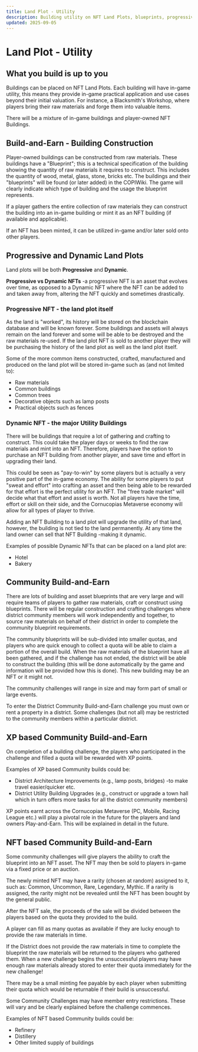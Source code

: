 ```yaml
---
title: Land Plot - Utility
description: Building utility on NFT Land Plots, blueprints, progressive vs dynamic NFTs, and community Build-and-Earn challenges.
updated: 2025-09-05
---
```


# Land Plot - Utility

## What you build is up to you

Buildings can be placed on NFT Land Plots. Each building will have in-game utility, this means they provide in-game practical application and use cases beyond their initial valuation. For instance, a Blacksmith&apos;s Workshop, where players bring their raw materials and forge them into valuable items.

<div className="note-box">
  There will be a mixture of in-game buildings and player-owned NFT Buildings.
</div>



## Build-and-Earn - Building Construction

Player-owned buildings can be constructed from raw materials. These buildings have a &quot;Blueprint&quot;; this is a technical specification of the building showing the quantity of raw materials it requires to construct. This includes the quantity of wood, metal, glass, stone, bricks etc. The buildings and their &quot;blueprints&quot; will be found (or later added) in the COPIWiki. The game will clearly indicate which type of building and the usage the blueprint represents.

If a player gathers the entire collection of raw materials they can construct the building into an in-game building or mint it as an NFT building (if available and applicable).

If an NFT has been minted, it can be utilized in-game and/or later sold onto other players.



## Progressive and Dynamic Land Plots

Land plots will be both **Progressive** and **Dynamic**.

<div className="note-box">
  <strong>Progressive vs Dynamic NFTs</strong> -a progressive NFT is an asset that evolves over time, as opposed to a Dynamic NFT where the NFT can be added to and taken away from, altering the NFT quickly and sometimes drastically.
</div>

### Progressive NFT - the land plot itself

As the land is &quot;worked&quot;, its history will be stored on the blockchain database and will be known forever. Some buildings and assets will always remain on the land forever and some will be able to be destroyed and the raw materials re-used. If the land plot NFT is sold to another player they will be purchasing the history of the land plot as well as the land plot itself.

Some of the more common items constructed, crafted, manufactured and produced on the land plot will be stored in-game such as (and not limited to):

<ul className="styled-list">
  <li>Raw materials</li>
  <li>Common buildings</li>
  <li>Common trees</li>
  <li>Decorative objects such as lamp posts</li>
  <li>Practical objects such as fences</li>
</ul>

### Dynamic NFT - the major Utility Buildings

There will be buildings that require a lot of gathering and crafting to construct. This could take the player days or weeks to find the raw materials and mint into an NFT. Therefore, players have the option to purchase an NFT building from another player, and save time and effort in upgrading their land.

This could be seen as &quot;pay-to-win&quot; by some players but is actually a very positive part of the in-game economy. The ability for some players to put &quot;sweat and effort&quot; into crafting an asset and then being able to be rewarded for that effort is the perfect utility for an NFT. The &quot;free trade market&quot; will decide what that effort and asset is worth. Not all players have the time, effort or skill on their side, and the Cornucopias Metaverse economy will allow for all types of player to thrive.

Adding an NFT Building to a land plot will upgrade the utility of that land, however, the building is not tied to the land permanently. At any time the land owner can sell that NFT Building -making it dynamic.

Examples of possible Dynamic NFTs that can be placed on a land plot are:

<ul className="styled-list">
  <li>Hotel</li>
  <li>Bakery</li>
</ul>



## Community Build-and-Earn

There are lots of building and asset blueprints that are very large and will require teams of players to gather raw materials, craft or construct using blueprints. There will be regular construction and crafting challenges where district community members will work independently and together, to source raw materials on behalf of their district in order to complete the community blueprint requirements.

The community blueprints will be sub-divided into smaller quotas, and players who are quick enough to collect a quota will be able to claim a portion of the overall build. When the raw materials of the blueprint have all been gathered, and if the challenge has not ended, the district will be able to construct the building (this will be done automatically by the game and information will be provided how this is done). This new building may be an NFT or it might not.

The community challenges will range in size and may form part of small or large events.

<div className="note-box warning transparent">
  To enter the District Community Build-and-Earn challenge you must own or rent a property in a district. Some challenges (but not all) may be restricted to the community members within a particular district.
</div>



## XP based Community Build-and-Earn

On completion of a building challenge, the players who participated in the challenge and filled a quota will be rewarded with XP points.

Examples of XP based Community builds could be:

<ul className="styled-list">
  <li>District Architecture Improvements (e.g., lamp posts, bridges) -to make travel easier/quicker etc.</li>
  <li>District Utility Building Upgrades (e.g., construct or upgrade a town hall which in turn offers more tasks for all the district community members)</li>
</ul>

<div className="note-box">
  XP points earnt across the Cornucopias Metaverse (PC, Mobile, Racing League etc.) will play a pivotal role in the future for the players and land owners Play-and-Earn. This will be explained in detail in the future.
</div>



## NFT based Community Build-and-Earn

Some community challenges will give players the ability to craft the blueprint into an NFT asset. The NFT may then be sold to players in-game via a fixed price or an auction.

The newly minted NFT may have a rarity (chosen at random) assigned to it, such as: Common, Uncommon, Rare, Legendary, Mythic. If a rarity is assigned, the rarity might not be revealed until the NFT has been bought by the general public.

After the NFT sale, the proceeds of the sale will be divided between the players based on the quota they provided to the build.

<div className="note-box success transparent">
  A player can fill as many quotas as available if they are lucky enough to provide the raw materials in time.
</div>

If the District does not provide the raw materials in time to complete the blueprint the raw materials will be returned to the players who gathered them. When a new challenge begins the unsuccessful players may have enough raw materials already stored to enter their quota immediately for the new challenge!

There may be a small minting fee payable by each player when submitting their quota which would be returnable if their build is unsuccessful.

<div className="note-box">
  Some Community Challenges may have member entry restrictions. These will vary and be clearly explained before the challenge commences.
</div>

Examples of NFT based Community builds could be:

<ul className="styled-list">
  <li>Refinery</li>
  <li>Distillery</li>
  <li>Other limited supply of buildings</li>
</ul>

